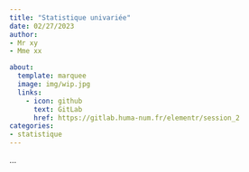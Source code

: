 ```yaml
---
title: "Statistique univariée"
date: 02/27/2023
author: 
- Mr xy
- Mme xx

about:
  template: marquee
  image: img/wip.jpg
  links:
    - icon: github
      text: GitLab
      href: https://gitlab.huma-num.fr/elementr/session_2
categories: 
- statistique
---
```


...
